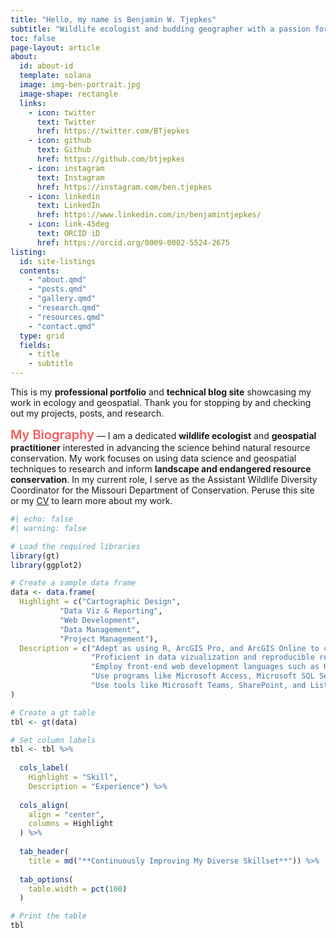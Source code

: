 ---
title: "Hello, my name is Benjamin W. Tjepkes"
subtitle: "Wildlife ecologist and budding geographer with a passion for conservation science."
toc: false
page-layout: article
about:
  id: about-id
  template: solana
  image: img-ben-portrait.jpg
  image-shape: rectangle
  links:
    - icon: twitter
      text: Twitter
      href: https://twitter.com/BTjepkes
    - icon: github
      text: Github
      href: https://github.com/btjepkes
    - icon: instagram
      text: Instagram
      href: https://instagram.com/ben.tjepkes
    - icon: linkedin
      text: LinkedIn
      href: https://www.linkedin.com/in/benjamintjepkes/
    - icon: link-45deg
      text: ORCID iD
      href: https://orcid.org/0009-0002-5524-2675
listing:
  id: site-listings
  contents:
    - "about.qmd"    
    - "posts.qmd"
    - "gallery.qmd"
    - "research.qmd"
    - "resources.qmd" 
    - "contact.qmd"  
  type: grid
  fields: 
    - title
    - subtitle
---

::: {.centered}
This is my **professional portfolio** and **technical blog site** showcasing my work in ecology and geospatial. Thank you for stopping by and checking out my projects, posts, and research.
:::


::: {#about-id}

<span style="color: #f55c5c; font-size: 20px; font-weight: 600;">My Biography</span> --- I am a dedicated **wildlife ecologist** and **geospatial practitioner** interested in advancing the science behind natural resource conservation. My work focuses on using data science and geospatial techniques to research and inform **landscape and endangered resource conservation**. In my current role, I serve as the Assistant Wildlife Diversity Coordinator for the Missouri Department of Conservation. Peruse this site or my [CV](about.qmd) to learn more about my work.

:::




::: {#site-listings}

:::

```{r}
#| echo: false
#| warning: false

# Load the required libraries
library(gt)
library(ggplot2)

# Create a sample data frame
data <- data.frame(
  Highlight = c("Cartographic Design",
           "Data Viz & Reporting",
           "Web Development",
           "Data Management",
           "Project Management"),
  Description = c("Adept as using R, ArcGIS Pro, and ArcGIS Online to create static and dynamic maps, with a comprehensive understanding of cartographic design fundamentals.",
                  "Proficient in data vizualization and reproducible reporting using Quarto, R Markdown, and Jupyter Notebooks.",
                  "Employ front-end web development languages such as HTML and CSS to design functional and beautiful websites.",
                  "Use programs like Microsoft Access, Microsoft SQL Server, and ArcGIS Pro to manipulate and maintain high-quality data in relational databases.",
                  "Use tools like Microsoft Teams, SharePoint, and Lists to manage complex projects and collaborate with team members efficiently.")
)

# Create a gt table
tbl <- gt(data)

# Set column labels
tbl <- tbl %>%
  
  cols_label(
    Highlight = "Skill",
    Description = "Experience") %>% 
  
  cols_align(
    align = "center",
    columns = Highlight
  ) %>% 
  
  tab_header(
    title = md("**Continuously Improving My Diverse Skillset**")) %>% 
  
  tab_options(
    table.width = pct(100)
  )

# Print the table
tbl

```

